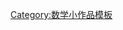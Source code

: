 {{Asbox
| image     = Nuvola apps edu mathematics-p.svg
| pix       = 30
| subject   = 
| qualifier = 關於[[:Category:数论|数论]]
| category  = 数论小作品
| tempsort  = 
| name      = Template:Numtheory-stub
}}<noinclude>
[[Category:数学小作品模板]]
</noinclude>
